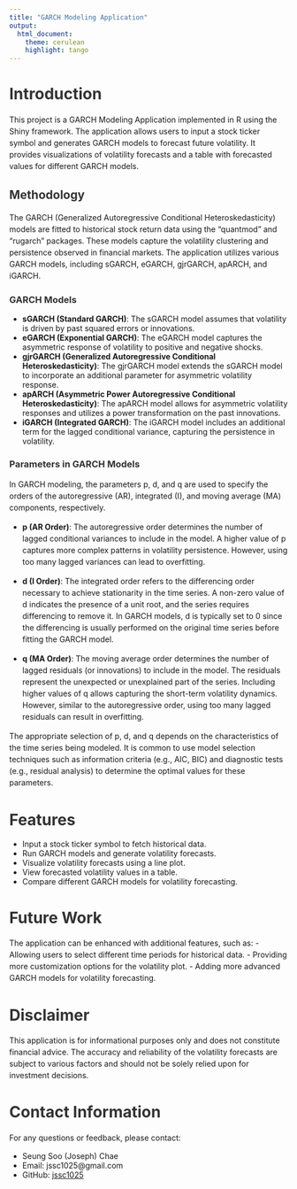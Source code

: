 ```yaml
---
title: "GARCH Modeling Application"
output:
  html_document:
    theme: cerulean
    highlight: tango
---
```


<style>
h1, h2, h3, h4, h5, h6 {
  font-weight: bold;
  color: #333333;
}
p {
  line-height: 1.5;
  margin-bottom: 10px;
}
</style>

# Introduction

This project is a GARCH Modeling Application implemented in R using the Shiny framework. The application allows users to input a stock ticker symbol and generates GARCH models to forecast future volatility. It provides visualizations of volatility forecasts and a table with forecasted values for different GARCH models.

## Methodology

The GARCH (Generalized Autoregressive Conditional Heteroskedasticity) models are fitted to historical stock return data using the "quantmod" and "rugarch" packages. These models capture the volatility clustering and persistence observed in financial markets. The application utilizes various GARCH models, including sGARCH, eGARCH, gjrGARCH, apARCH, and iGARCH.

### GARCH Models

- **sGARCH (Standard GARCH)**: The sGARCH model assumes that volatility is driven by past squared errors or innovations.
- **eGARCH (Exponential GARCH)**: The eGARCH model captures the asymmetric response of volatility to positive and negative shocks.
- **gjrGARCH (Generalized Autoregressive Conditional Heteroskedasticity)**: The gjrGARCH model extends the sGARCH model to incorporate an additional parameter for asymmetric volatility response.
- **apARCH (Asymmetric Power Autoregressive Conditional Heteroskedasticity)**: The apARCH model allows for asymmetric volatility responses and utilizes a power transformation on the past innovations.
- **iGARCH (Integrated GARCH)**: The iGARCH model includes an additional term for the lagged conditional variance, capturing the persistence in volatility.

### Parameters in GARCH Models

In GARCH modeling, the parameters p, d, and q are used to specify the orders of the autoregressive (AR), integrated (I), and moving average (MA) components, respectively.

- **p (AR Order)**: The autoregressive order determines the number of lagged conditional variances to include in the model. A higher value of p captures more complex patterns in volatility persistence. However, using too many lagged variances can lead to overfitting.

- **d (I Order)**: The integrated order refers to the differencing order necessary to achieve stationarity in the time series. A non-zero value of d indicates the presence of a unit root, and the series requires differencing to remove it. In GARCH models, d is typically set to 0 since the differencing is usually performed on the original time series before fitting the GARCH model.

- **q (MA Order)**: The moving average order determines the number of lagged residuals (or innovations) to include in the model. The residuals represent the unexpected or unexplained part of the series. Including higher values of q allows capturing the short-term volatility dynamics. However, similar to the autoregressive order, using too many lagged residuals can result in overfitting.

The appropriate selection of p, d, and q depends on the characteristics of the time series being modeled. It is common to use model selection techniques such as information criteria (e.g., AIC, BIC) and diagnostic tests (e.g., residual analysis) to determine the optimal values for these parameters.

# Features

- Input a stock ticker symbol to fetch historical data.
- Run GARCH models and generate volatility forecasts.
- Visualize volatility forecasts using a line plot.
- View forecasted volatility values in a table.
- Compare different GARCH models for volatility forecasting.

# Future Work

The application can be enhanced with additional features, such as:
- Allowing users to select different time periods for historical data.
- Providing more customization options for the volatility plot.
- Adding more advanced GARCH models for volatility forecasting.

# Disclaimer

This application is for informational purposes only and does not constitute financial advice. The accuracy and reliability of the volatility forecasts are subject to various factors and should not be solely relied upon for investment decisions.

# Contact Information

For any questions or feedback, please contact:

- Seung Soo (Joseph) Chae
- Email: jssc1025@gmail.com
- GitHub: [jssc1025](https://github.com/jssc1025)



